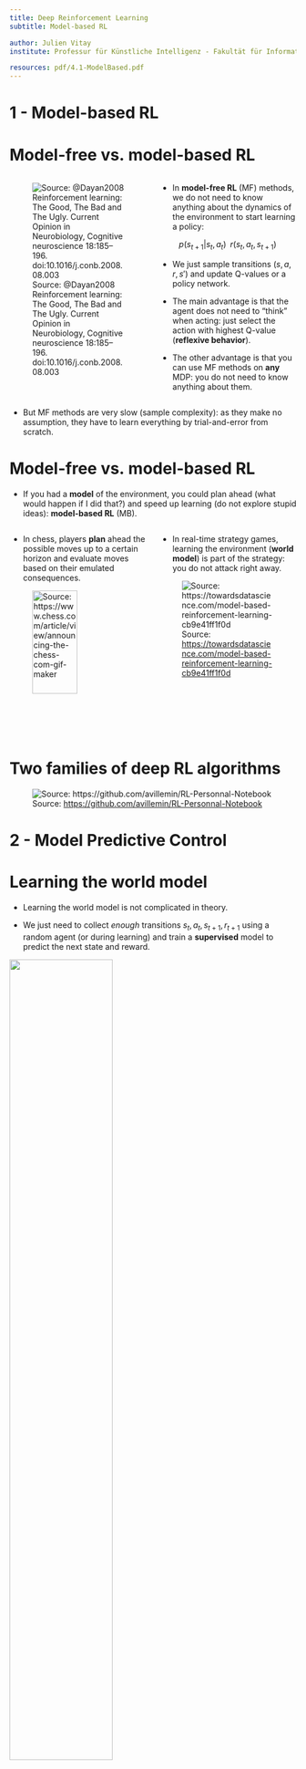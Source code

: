 ```yaml
---
title: Deep Reinforcement Learning
subtitle: Model-based RL

author: Julien Vitay
institute: Professur für Künstliche Intelligenz - Fakultät für Informatik

resources: pdf/4.1-ModelBased.pdf
---
```


# 1 - Model-based RL

# Model-free vs. model-based RL

::: {.columns}
::: {.column width=50%}


![Source: @Dayan2008 Reinforcement learning: The Good, The Bad and The Ugly. Current Opinion in Neurobiology, Cognitive neuroscience 18:185–196. doi:10.1016/j.conb.2008.08.003](img/modelbased2.png)


:::
::: {.column width=50%}


* In **model-free RL** (MF) methods, we do not need to know anything about the dynamics of the environment to start learning a policy:

$$p(s_{t+1} | s_t, a_t) \; \; r(s_t, a_t, s_{t+1})$$

* We just sample transitions $(s, a, r, s')$ and update Q-values or a policy network.

* The main advantage is that the agent does not need to "think" when acting: just select the action with highest Q-value (**reflexive behavior**).

* The other advantage is that you can use MF methods on **any** MDP: you do not need to know anything about them.

:::
:::


* But MF methods are very slow (sample complexity): as they make no assumption, they have to learn everything by trial-and-error from scratch.


# Model-free vs. model-based RL


* If you had a **model** of the environment, you could plan ahead (what would happen if I did that?) and speed up learning (do not explore stupid ideas): **model-based RL** (MB). 

::: {.columns}
::: {.column width=50%}


* In chess, players **plan** ahead the possible moves up to a certain horizon and evaluate moves based on their emulated consequences.

![Source: <https://www.chess.com/article/view/announcing-the-chess-com-gif-maker>](img/chess.gif){width=70%}


:::
::: {.column width=50%}


* In real-time strategy games, learning the environment (**world model**) is part of the strategy: you do not attack right away.

![Source: <https://towardsdatascience.com/model-based-reinforcement-learning-cb9e41ff1f0d>](img/ageofempires.jpeg)

:::
:::


# Two families of deep RL algorithms

![Source: <https://github.com/avillemin/RL-Personnal-Notebook>](img/drl-overview.svg)


# 2 - Model Predictive Control

# Learning the world model

* Learning the world model is not complicated in theory.

* We just need to collect *enough* transitions $s_t, a_t, s_{t+1}, r_{t+1}$ using a random agent (or during learning) and train a **supervised** model to predict the next state and reward.

::: {}

![](img/learningdynamics.png){width=60%}

:::

* Such a model is called the **dynamics model**, the **transition model** or the **forward model**.

    * **What happens if I do that?**

* The model can be deterministic (use neural networks) or stochastic (use Gaussian Processes).

* Given an initial state $s_0$ and a policy $\pi$, you can unroll the future using the local model.

# Learning from imaginary rollouts

::: {.columns}
::: {.column width=50%}


![](img/mpc-rollout.png)

:::
::: {.column width=50%}


* Once you have a good transition model, you can generate **rollouts**, i.e. imaginary trajectories / episodes using the model.

$$\tau = (s_o, a_o, r_ 1, s_1, a_1, \ldots, s_T)$$

* You can then feed these trajectories to any model-free algorithm (value-based, policy-gradient) that will learn to maximize the returns.

$$\mathcal{J}(\theta) = \mathbb{E}_{\tau}[R(\tau)]$$

* The only sample complexity is the one needed to train the model: the rest is **emulated**.

* Drawback: This can only work when the model is close to perfect, especially for long trajectories or probabilistic MDPs.

:::
:::


::: footer
@Kurutach2018 Model-Ensemble Trust-Region Policy Optimization. arXiv:1802.10592.
:::

# Imperfect model

* For long horizons, the slightest imperfection in the model can accumulate (**drift**) and lead to completely wrong trajectories.

![Source: <https://medium.com/@jonathan_hui/rl-model-based-reinforcement-learning-3c2b6f0aa323>](img/mpc-drift1.jpeg)

* The emulated trajectory will have a biased return, the algorithm does not converge to the optimal policy.

* If you have a perfect model, you should not be using RL anyway, as classical control methods would be much faster (but see AlphaGo).


# MPC - Model Predictive Control

* The solution is to **replan** at each time step and execute only the first planned action **in the real environment**.

![Source: <https://medium.com/@jonathan_hui/rl-model-based-reinforcement-learning-3c2b6f0aa323>](img/mpc-drift2.jpeg){width=80%}

* Replanning avoids accumulating errors over long horizons. 

# MPC - Model Predictive Control

* Collect transitions $(s, a, r, s')$ using a (random/expert) policy $b$ and create an initial dataset $\mathcal{D} = \{(s_k, a_k, r_, s'_k\}_{k}$.

* **while** not converged:

    * (Re)Train the dynamics model $M(s, a) = (s', r)$ on $\mathcal{D}$ using supervised learning.

    * **foreach** step $t$ in the trajectory:

        * Plan a trajectory from the current state $s_t$ using the model $M$, returning a sequence of planned actions:

        $$a_{t}, a_{t+1}, \ldots, a_T$$

        * Take the first action $a_t$, observe the next state $s_{t+1}$.

        * Append the transition $(s_t, a_t, s_{t+1})$ to the dataset.

# MPC - Example with a neural model

![](img/mpc-architecture.png)

::: footer
Nagabandi et al. (2017). Neural Network Dynamics for Model-Based Deep Reinforcement Learning with Model-Free Fine-Tuning. arXiv:1708.02596.
:::

# MPC - Example with a neural model

* The planner can actually be anything, it does not have to be a RL algorithm.

* For example, it can be iLQR (Iterative Linear Quadratic Regulator), a non-linear optimization method.

 <https://jonathan-hui.medium.com/rl-lqr-ilqr-linear-quadratic-regulator-a5de5104c750>.

::: {.columns}
::: {.column width=50%}


![Source: <https://bair.berkeley.edu/blog/2017/11/30/model-based-rl/>](img/mpc-example.png)

:::
::: {.column width=50%}



* Alternatively, one can use **random-sampling shooting**:

    1. in the current state, select a set of possible actions.

    2. generate rollouts with these actions and compute their returns using the model.

    3. select the action whose rollout has the highest return.

:::
:::


::: footer
@Nagabandi2017 Neural Network Dynamics for Model-Based Deep Reinforcement Learning with Model-Free Fine-Tuning. arXiv:1708.02596.
:::

# MPC - Example with a neural model

* The main advantage of MPC is that you can change the reward function (the **goal**) on the fly: what you learn is the model, but planning is just an optimization procedure.

* You can set intermediary goals to the agent very flexibly: no need for a well-defined reward function.

* Model imperfection is not a problem as you replan all the time. The model can adapt to changes in the environment (slippery terrain, simulation to real-world).

::: {.columns}
::: {.column width=50%}


![Source: <https://bair.berkeley.edu/blog/2017/11/30/model-based-rl/>](img/mpc-application1.gif)

:::
::: {.column width=50%}


![](img/mpc-application2.gif)

:::
:::


::: footer
@Nagabandi2017 Neural Network Dynamics for Model-Based Deep Reinforcement Learning with Model-Free Fine-Tuning. arXiv:1708.02596.
:::



# 3 - Dyna-Q


# Dyna-Q

::: {.columns}
::: {.column width=50%}


![](img/dynaq.png)


:::
::: {.column width=50%}


* Another approach to MB RL is to **augment** MF methods with MB rollouts.

* The MF algorithm (e.g. Q-learning) learns from transitions $(s, a, r, s')$ sampled either with:

    * **real experience**: interaction with the environment.

    * **simulated experience**: simulation by the model.

* If the simulated transitions are good enough, the MF algorithm can converge using much less **real transitions**, thereby reducing its **sample complexity**.

:::
:::


* The **Dyna-Q** algorithm is an extension of Q-learning to integrate a model $M(s, a) = (s', r')$.

* The model can be tabular or approximated with a NN.


::: footer
@Sutton1990 Integrated Architectures for Learning, Planning, and Reacting Based on Approximating Dynamic Programming. Machine Learning Proceedings.
:::

# Dyna-Q

* Initialize values $Q(s, a)$ and model $M(s, a)$.

* **for** $t \in [0, T_\text{total}]$:

    * Select $a_t$ using $Q$, take it on the **real environment** and observe $s_{t+1}$ and $r_{t+1}$.

    * Update the Q-value of the **real** action:

    $$\Delta Q(s_t, a_t) = \alpha \, (r_{t+1} + \gamma \, \max_a Q(s_{t+1}, a) - Q(s_t, a_t))$$

    * Update the model:

    $$M(s_t, a_t) \leftarrow (s_{t+1}, r_{t+1})$$

    * **for** $K$ steps:

        * Sample a state $s_k$ from a list of visited states.

        * Select $a_k$ using $Q$, predict $s_{k+1}$ and $r_{k+1}$ using the **model** $M(s_k, a_k)$.

        * Update the Q-value of the **imagined** action:

        $$\Delta Q(s_k, a_k) = \alpha \, (r_{k+1} + \gamma \, \max_a Q(s_{k+1}, a) - Q(s_k, a_k))$$


# Dyna-Q

::: {.columns}
::: {.column width=50%}


![](img/dynaq.png)

:::
::: {.column width=50%}


![](img/ERM.png)

:::
:::


* It is interesting to notice that Dyna-Q is very similar to DQN and its **experience replay memory**.

* In DQN, the ERM stores **real transitions** generated in the past.

* In Dyna-Q, the model generates **imagined transitions** based on past real transitions.

::: footer
<http://incompleteideas.net/sutton/book/the-book.html>
:::


# References